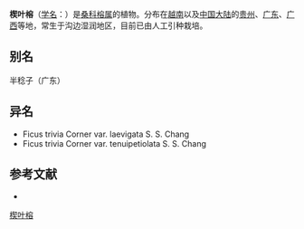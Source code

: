 {{Speciesbox
| name = 楔叶榕
| status = 
| status_system = 
| image =
| genus = Ficus
| species = trivia
| authority = Corner
| subdivision_ranks =[[变种|变种]]
| subdivision =
* 楔叶榕 ''F. t.'' var. ''trivia''
* [[光叶楔叶榕|光叶楔叶榕]] ''F. t.'' var. ''laevigata''
}}

'''楔叶榕'''（[[学名|学名]]：{{lang|la|''Ficus trivia''}}）是[[桑科|桑科]][[榕属|榕属]]的植物。分布在[[越南|越南]]以及[[中国大陆|中国大陆]]的[[贵州|贵州]]、[[广东|广东]]、[[广西|广西]]等地，常生于沟边湿润地区，目前已由人工引种栽培。

== 别名 ==
半稔子（广东）

== 异名 ==
* Ficus trivia Corner var. laevigata S. S. Chang
* Ficus trivia Corner var. tenuipetiolata S. S. Chang

== 参考文献 ==
<div class="references-small">
* {{cite web| url =http://www.bioinfo.cn/db05/KmzwSpecies.php?action=view&id=13682| title =楔叶榕（原变种）| work =《中国高等植物数据库全库》| publisher =中国科学院微生物研究所| author =昆明植物研究所| accessdate =2009-02-24| deadurl =yes| archiveurl =https://web.archive.org/web/20160305053215/http://www.bioinfo.cn/db05/KmzwSpecies.php?action=view&id=13682| archivedate =2016-03-05}}
</div>
{{Taxonbar|from=Q11119679}}

[[Category:榕属|楔叶榕]]


{{植物小作品}}